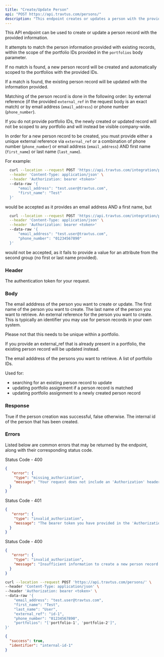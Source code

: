 ```yaml
---
title: "Create/Update Person"
api: "POST https://api.travtus.com/persons/"
description: "This endpoint creates or updates a person with the provided information."
---
```


This API endpoint can be used to create or update a person record with the provided information. 

It attempts to match the person information provided with existing records, within the scope of the portfolio IDs provided in the `portfolios` body parameter.

If no match is found, a new person record will be created and automatically scoped to the portfolios with the provided IDs. 

If a match is found, the existing person record will be updated with the information provided.

Matching of the person record is done in the following order: by external reference (if the provided `external_ref` in the request body is an exact match) or by email address (`email_address`) or phone number (`phone_number`).

If you do not provide portfolio IDs, the newly created or updated record will not be scoped to any portfolio and will instead be visible company-wide.

In order for a new person record to be created, you must provide either a unique external reference via `external_ref` or a combination of phone number (`phone_number`) or email address (`email_address`) AND first name (`first_name`) or last name (`last_name`).

For example:
```bash Example Request
  curl --location --request POST 'https://api.travtus.com/integration/persons/' \
  --header 'Content-Type: application/json' \
  --header 'Authorization: bearer <token>'
  --data-raw '{
      "email_address": "test.user@travtus.com",
      "first_name": "Test"
  }'
  ```
would be accepted as it provides an email address AND a first name, but
```bash Example Request
  curl --location --request POST 'https://api.travtus.com/integration/persons/' \
  --header 'Content-Type: application/json' \
  --header 'Authorization: bearer <token>'
  --data-raw '{
      "email_address": "test.user@travtus.com",
      "phone_number": "01234567890"
  }'
  ```
would not be accepted, as it fails to provide a value for an attribute from the second group (no first or last name provided).

### Header

<ParamField header="Auhtorization" type="string" default="none" required>
  The authentication token for your request.
</ParamField>

### Body

<ParamField body="email_address" type="string" default="none">
  The email adddress of the person you want to create or update.
</ParamField>

<ParamField body="first_name" type="string" default="none">
  The first name of the person you want to create.
</ParamField>

<ParamField body="last_name" type="string" default="none">
  The last name of the person you want to retrieve.
</ParamField>

<ParamField body="external_ref" type="string" default="none">
  An external reference for the person you want to create. This is typically an identifier you may use for person records in your own system.
  
  Please not that this needs to be unique within a portfolio.
  
  If you provide an external_ref that is already present in a portfolio, the existing person record will be updated instead.
</ParamField>

<ParamField body="phone_number" type="string" default="none">
  The email adddress of the persons you want to retrieve.
</ParamField>

<ParamField body="portfolios" type="[string]" default="none">
  A list of portfolio IDs.

  Used for:
  - searching for an existing person record to update
  - updating portfolio assignment if a person record is matched
  - updating portfolio assignment to a newly created person record
</ParamField>

### Response

<ResponseField name="success" type="boolean">
  True if the person creation was successful, false otherwise.
</ResponseField>

<ResponseField name="identifier" type="string">
  The internal id of the person that has been created.
</ResponseField>

### Errors
Listed below are common errors that may be returned by the endpoint, along with their corresponding status code.

Status Code - 400
```json Missing Authorization header
{
   "error": {
    "type": "missing_authorization",
    "message": "Your request does not include an 'Authorization' header with a bearer token for your account."
  }
}
```

Status Code - 401
```json Invalid/Expired Authorization header bearer token value
{
   "error": {
    "type": "invalid_authorization",
    "message": "The bearer token you have provided in the 'Authorization' header is invalid."
  }
}
```

Status Code - 400
```json Insufficient PII for a newly created person.
{
   "error": {
    "type": "invalid_authorization",
    "message": "Insufficient information to create a new person record. Please provide either an external reference or a combination of phone number OR email address AND first name OR last name."
  }
}
```


<RequestExample>

```bash Example Request
curl --location --request POST 'https://api.travtus.com/persons/' \
--header 'Content-Type: application/json' \
--header 'Authorization: bearer <token>' \
--data-raw '{
    "email_address": "test.user@travtus.com",
    "first_name": "Test",
    "last_name": "User",
    "external_ref": "id-1",
    "phone_number": "01234567890",
    "portfolios": "['portfolio-1', 'portfolio-2']",
}'
```

</RequestExample>

<ResponseExample>

```json Response
{
  "success": true,
  "identifier": "internal-id-1"
}
```

</ResponseExample>
